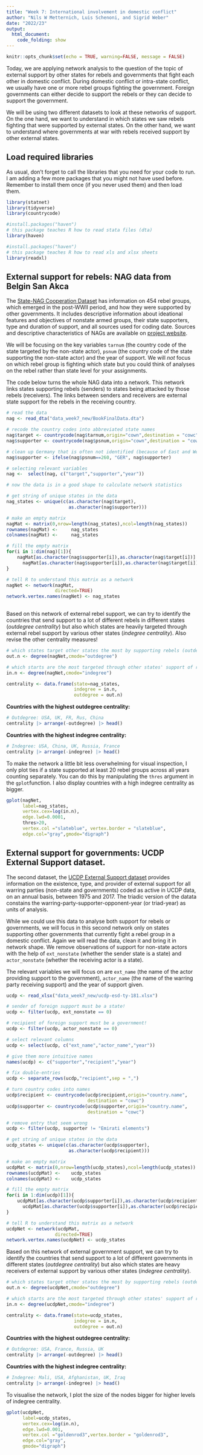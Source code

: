 ```yaml
---
title: "Week 7: International involvement in domestic conflict"
author: "Nils W Metternich, Luis Schenoni, and Sigrid Weber"
date: "2022/23"
output:
  html_document:
    code_folding: show
---
```


```r
knitr::opts_chunk$set(echo = TRUE, warning=FALSE, message = FALSE)
```

Today, we are applying network analysis to the question of the topic of external support by other states for rebels and governments that fight each other in domestic conflict. During domestic conflict or intra-state conflict, we usually have one or more rebel groups fighting the government. Foreign governments can either decide to support the rebels or they can decide to support the government. 

We will be using two different datasets to look at these networks of support. On the one hand, we want to understand in which states we saw rebels fighting that were supported by external states. On the other hand, we want to understand where governments at war with rebels received support by other external states. 


## Load required libraries

As usual, don't forget to call the libraries that you need for your code to run. I am adding a few more packages that you might not have used before. Remember to install them once (if you never used them) and then load them. 

```r
library(statnet)
library(tidyverse)
library(countrycode)

#install.packages("haven")
# this package teaches R how to read stata files (dta)
library(haven)

#install.packages("haven") 
# this package teaches R how to read xls and xlsx sheets
library(readxl)
```

## External support for rebels: NAG data from Belgin San Akca

The [State-NAG Cooperation Dataset](http://home.ku.edu.tr/~bakca/#complementary) has information on 454 rebel groups, which emerged in the post-WWII period, and how they were supported by other governments. It includes descriptive information about ideational features and objectives of nonstate armed groups, their state supporters, type and duration of support, and all sources used for coding date. Sources and descriptive characteristics of NAGs are available on [project website](https://www.armedgroups.net/). 

We will be focusing on the key variables `tarnum` (the country code of the state targeted by the non-state actor), `psnum` (the country code of the state supporting the non-state actor) and the year of support. We will *not* focus on which rebel group is fighting which state but you could think of analyses on the rebel rather than state level for your assignments.

The code below turns the whole NAG data into a network. This network links states supporting rebels (senders) to states being attacked by those rebels (receivers). The links between senders and receivers are external state support for the rebels in the receiving country. 

```r

# read the data
nag <- read_dta("data_week7_new/BookFinalData.dta")

# recode the country codes into abbreviated state names
nag$target <- countrycode(nag$tarnum,origin="cown",destination = "cowc") 
nag$supporter <- countrycode(nag$psnum,origin="cown",destination = "cowc") 

# clean up Germany that is often not identified (because of East and West Germany)
nag$supporter <- ifelse(nag$psnum==260, "GER", nag$supporter) 

# selecting relevant variables
nag <-  select(nag, c("target","supporter","year"))

# now the data is in a good shape to calculate network statistics

# get string of unique states in the data
nag_states <- unique(c(as.character(nag$target),
                       as.character(nag$supporter)))

# make an empty matrix
nagMat <- matrix(0,nrow=length(nag_states),ncol=length(nag_states)) 
rownames(nagMat) <- 	nag_states
colnames(nagMat) <- 	nag_states

# fill the empty matrix
for(i in 1:dim(nag)[1]){
	nagMat[as.character(nag$supporter[i]),as.character(nag$target[i])] <-
	  nagMat[as.character(nag$supporter[i]),as.character(nag$target[i])]+1
}

# tell R to understand this matrix as a network
nagNet <- network(nagMat,
                  directed=TRUE)
network.vertex.names(nagNet) <- nag_states
       

```

Based on this network of external rebel support, we can try to identify the countries that send support to a lot of different rebels in different states (*outdegree centrality*) but also which states are heavily targeted through external rebel support by various other states (*indegree centrality*). Also revise the other centrality measures! 

```r

# which states target other states the most by supporting rebels (outdegree centrality)
out.n <- degree(nagNet,cmode="outdegree")

# which starts are the most targeted through other states' support of rebels (indegree centrality)
in.n <- degree(nagNet,cmode="indegree")

centrality <- data.frame(state=nag_states,
                         indegree = in.n,
                         outdegree = out.n)
```

**Countries with the highest outdegree centrality:**

```r
# Outdegree: USA, UK, FR, Rus, China
centrality |> arrange(-outdegree) |> head()
```

**Countries with the highest indegree centrality:**

```r
# Indegree: USA, China, UK, Russia, France
centrality |> arrange(-indegree) |> head()

```

To make the network a little bit less overwhelming for visual inspection, I only plot ties if a state supported at least 20 rebel groups across all years counting separately. You can do this by manipulating the `thres` argument in the `gplot`function. I also display countries with a high indegree centrality as bigger. 

```r
gplot(nagNet,
      label=nag_states, 
      vertex.cex=log(in.n),
      edge.lwd=0.0001,
      thres>20,
      vertex.col ="slateblue", vertex.border = "slateblue",
      edge.col="gray",gmode="digraph")
```



## External support for governments: UCDP External Support dataset. 

The second dataset, the [UCDP External Support dataset](https://ucdp.uu.se/downloads/index.html#externalsupport) provides  information on the existence, type, and provider of external support for all warring parties (non-state and governments) coded as active in UCDP data, on an annual basis, between 1975 and 2017. The triadic version of the datata constains the warring-party-supporter-opponent-year (or triad-year) as units of analysis.

While we could use this data to analyse both support for rebels or governments, we will focus in this second network only on states supporting other governments that currently fight a rebel group in a domestic conflict. Again we will read the data, clean it and bring it in network shape. We remove observations of support for non-state actors with the help of `ext_nonstate` (whether the sender state is a state) and `actor_nonstate` (whether the receiving actor is a state). 

The relevant variables we will focus on are `ext_name` (the name of the actor providing support to the government), `actor_name` (the name of the warring party receiving support) and the year of support given. 

```r

ucdp <- read_xlsx("data_week7_new/ucdp-esd-ty-181.xlsx")

# sender of foreign support must be a state!
ucdp <- filter(ucdp, ext_nonstate == 0)

# recipient of foreign support must be a government!
ucdp <- filter(ucdp, actor_nonstate == 0)

# select relevant columns
ucdp <- select(ucdp, c("ext_name","actor_name","year"))

# give them more intuitive names
names(ucdp) <- c("supporter","recipient","year")

# fix double-entries
ucdp <- separate_rows(ucdp,"recipient",sep = ",")

# turn country codes into names
ucdp$recipient <- countrycode(ucdp$recipient,origin="country.name",
                              destination = "cowc") 
ucdp$supporter <- countrycode(ucdp$supporter,origin="country.name",
                              destination = "cowc") 

# remove entry that seem wrong
ucdp <- filter(ucdp, supporter != "Emirati elements")

# get string of unique states in the data
ucdp_states <- unique(c(as.character(ucdp$supporter),
                       as.character(ucdp$recipient)))

# make an empty matrix
ucdpMat <- matrix(0,nrow=length(ucdp_states),ncol=length(ucdp_states)) 
rownames(ucdpMat) <- 	ucdp_states
colnames(ucdpMat) <- 	ucdp_states

# fill the empty matrix
for(i in 1:dim(ucdp)[1]){
	ucdpMat[as.character(ucdp$supporter[i]),as.character(ucdp$recipient[i])] <-
	  ucdpMat[as.character(ucdp$supporter[i]),as.character(ucdp$recipient[i])]+1
}

# tell R to understand this matrix as a network
ucdpNet <- network(ucdpMat,
                  directed=TRUE)
network.vertex.names(ucdpNet) <- ucdp_states

```


Based on this network of external government support, we can try to identify the countries that send support to a lot of different governments in different states (*outdegree centrality*) but also which states are heavy receivers of external support by various other states (*indegree centrality*). 

```r

# which states target other states the most by supporting rebels (outdegree centrality)
out.n <- degree(ucdpNet,cmode="outdegree")

# which starts are the most targeted through other states' support of rebels (indegree centrality)
in.n <- degree(ucdpNet,cmode="indegree")

centrality <- data.frame(state=ucdp_states,
                         indegree = in.n,
                         outdegree = out.n)

```

**Countries with the highest outdegree centrality:**

```r
# Outdegree: USA, France, Russia, UK
centrality |> arrange(-outdegree) |> head()

```

**Countries with the highest indegree centrality:**

```r
# Indegree: Mali, USA, Afghanistan, UK, Iraq
centrality |> arrange(-indegree) |> head()
```

To visualise the network, I plot the size of the nodes bigger for higher levels of indegree centrality. 

```r
gplot(ucdpNet,
      label=ucdp_states, 
      vertex.cex=log(in.n),
      edge.lwd=0.001,
      vertex.col ="goldenrod3",vertex.border = "goldenrod3",
      edge.col="gray",
      gmode="digraph")
```

